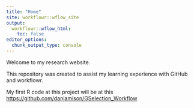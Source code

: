 ```yaml
---
title: "Home"
site: workflowr::wflow_site
output:
  workflowr::wflow_html:
    toc: false
editor_options:
  chunk_output_type: console
---
```


Welcome to my research website.

This repository was created to assist my learning experience with GitHub and workflowr.

My first R code at this project will be at this [https://github.com/danjamison/GSelection_Workflow](PCA.html)